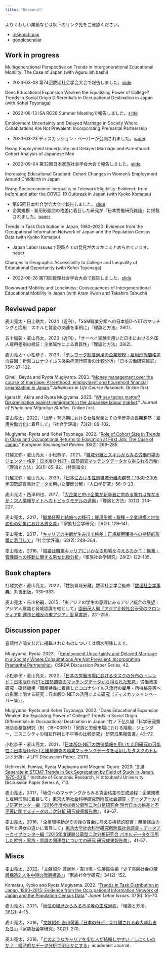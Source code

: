 ```yaml
---
title: "Research"
---
```


よりくわしい業績などは以下のリンク先をご確認ください。

-   [researchmap](https://researchmap.jp/mugiyama)
-   [googlescholar](https://scholar.google.co.jp/citations?user=oJnisc0AAAAJ)

## Work in progress

Multigenerational Perspective on Trends in Intergenerational Educational Mobility: The Case of Japan (with Aguru Ishibashi)

-   2023-03-08 第74回数理社会学会大会で報告しました。[slide](https://researchmap.jp/mugiyama/presentations/41548059)

Does Educational Expansion Weaken the Equalizing Power of College? Trends in Social Origin Differentials in Occupational Destination in Japan (with Kohei Toyonaga)

-   2022-08-13 ISA RC28 Summer Meetingで報告しました。[slide](https://researchmap.jp/mugiyama/presentations/38562818)

Employment Uncertainty and Delayed Marriage in Society Where Cohabitations Are Not Prevalent: Incorporating Premarital Partnership

-   2023-03-23 ディスカッション・ペーパーが公開されました。[paper](https://csrdadps.com/paper/42)

Rising Employment Uncertainty and Delayed Marriage and Parenthood: Cohort Analysis of Japanese Men

-   2022-09-04 第32回日本家族社会学会大会で報告しました。[slide](https://researchmap.jp/mugiyama/presentations/38562818)

Increasing Educational Gradient: Cohort Changes in Women’s Employment Around Childbirth in Japan

Rising Socioeconomic Inequality in Telework Eligibility: Evidence from before and after the COVID-19 Outbreak in Japan (with Kyoko Komatsu)

-   第95回日本社会学会大会で報告しました。[slide](https://researchmap.jp/mugiyama/presentations/40475337)
-   企業規模・雇用形態間の格差に着目した研究が『日本労働研究雑誌』に掲載されました。[paper](https://www.jil.go.jp/institute/zassi/backnumber/2023/05/index.html)

Trends in Task Distribution in Japan, 1980--2020: Evidence from the Occupational Information Network of Japan and the Population Census Data (with Kyoko Komatsu)

-   Japan Labor Issuesで現時点での発見が大まかにまとめられています。[paper](https://www.jil.go.jp/english/jli/documents/2022/037-06.pdf)

Changes in Geographic Accessibility to College and Inequality of Educational Opportunity (with Kohei Toyonaga)

-   2022-08-28 第73回数理社会学会大会で報告しました。[slide](https://researchmap.jp/mugiyama/presentations/38562818)

Downward Mobility and Loneliness: Consequences of Intergenerational Educational Mobility in Japan (with Aram Kwon and Takahiro Tabuchi)


## Reviewed paper

麦山亮太・田上皓大，2024（近刊），「SSM職業分類への日本版O-NETのマッチングと応用：スキルと賃金の関連を事例に」『理論と方法』39(1)．

五十嵐彰・麦山亮太，2023（近刊），「サーベイ実験を用いた日本における外国人雇用差別の検証：企業属性による異質性」『理論と方法』38(2)．

麦山亮太・小松恭子，2023，「[テレワーク制度適用の企業規模・雇用形態間格差の要因：新型コロナウイルス感染症流行前後の比較分析](https://www.jil.go.jp/institute/zassi/backnumber/2023/05/index.html)」『日本労働研究雑誌』754: 87–102．

Çineli, Beyda and Ryota Mugiyama. 2023. "[Money management over the course of marriage: Parenthood, employment and household financial organization in Japan](https://doi.org/10.1016/j.alcr.2023.100544)." *Advances in Life Course Research.* Online first.

Igarashi, Akira and Ryota Mugiyama. 2023. "[Whose tastes matter? Discrimination against immigrants in the Japanese labour market](https://doi.org/10.1080/1369183X.2022.2163230)." *Journal of Ethnic and Migration Studies.* Online first.

麦山亮太，2022，「出産・育児期における女性就業とその学歴差の長期趨勢：雇用労働力化に着目して」『社会学評論』73(2): 86--102．

Mugiyama, Ryota and Kohei Toyonaga. 2022. "[Role of Cohort Size in Trends in Class and Occupational Returns to Education at First Job: The Case of Japan](https://doi.org/10.1093/esr/jcab037)." *European Sociological Review.* 38(2): 269--285.

打越文弥・麦山亮太・小松恭子，2021，「[職域分離とスキルからみる労働市場のジェンダー格差：日本版O-NET・国勢調査マッチングデータから得られる示唆](https://doi.org/10.11218/ojjams.36.65)」『理論と方法』36(1): 65--82．（特集論文）

打越文弥・麦山亮太，2020，「[日本における性別職域分離の趨勢：1980--2005年国勢調査集計データを用いた要因分解](https://doi.org/10.24454/jps.1901001)」『人口学研究』56: 9--23．

麦山亮太・西澤和也，2017，「[大企業と中小企業が新卒者に求める能力は異なるか：求人情報サイトへのトピックモデルの適用](https://doi.org/10.11218/ojjams.32.214)」『理論と方法』32(2): 214--227．

麦山亮太，2017，「[職業経歴と結婚への移行：雇用形態・職種・企業規模と地位変化の効果における男女差](https://doi.org/10.4234/jjoffamilysociology.29.129)」『家族社会学研究』29(2): 129--141．

麦山亮太，2017，「[キャリアの中断が生み出す格差：正規雇用獲得への持続的影響に着目して](https://doi.org/10.4057/jsr.68.248)」『社会学評論』68(2): 248--264．

麦山亮太，2016，「[結婚は職業キャリアにいかなる影響を与えるのか？：無業・管理職への移動に関する男女比較分析](https://doi.org/10.4234/jjoffamilysociology.28.122)」『家族社会学研究』28(2): 122--135．

## Book chapters

打越文弥・麦山亮太，2022，「性別職域分離」数理社会学会監修『[数理社会学事典](https://www.maruzen-publishing.co.jp/item/?book_no=304405)』丸善出版，330–333．

麦山亮太・吉川裕嗣，2015，「東アジアの学生の意識にみるアジア統合の展望：アジア人意識と脅威認識を軸として」[園田茂人編『アジア比較社会研究のフロンティアⅢ 連携と離反の東アジア』勁草書房](http://www.keisoshobo.co.jp/book/b193739.html)，231-255．

## Discussion paper

査読付き論文などに掲載されたものについては順次削除します。

Mugiyama, Ryota. 2023. 「[Employment Uncertainty and Delayed Marriage in a Society Where Cohabitations Are Not Prevalent: Incorporating Premarital Partnership](https://csrdadps.com/paper/42)」CSRDA Discussion Paper Series, 42. 

小松恭子・麦山亮太，2022，「[日本の労働市場におけるタスクの分布のトレンド：日本版O-NETと国勢調査のマッチングデータから得られた知見](https://www.jil.go.jp/tokusyu/covid-19/dp/202203/docs/DP4.pdf)」労働政策研究・研修機構『職業特性に着目したコロナウイルス流行の雇用・所得格差等への影響に関する研究：日本版O-NETの活用による研究（ディスカッションペーパー集）』．

Mugiyama, Ryota and Kohei Toyonaga. 2022. "Does Educational Expansion Weaken the Equalizing Power of College? Trends in Social Origin Differentials in Occupational Destination in Japan."竹ノ下弘久編『科学研究費補助金基盤研究（B）（18H00931）「家族と労働市場における階級，ジェンダー，エスニシティの相互作用と不平等の比較研究」 研究成果報告書』42--72．

小松恭子・麦山亮太，2021，「[日本版O-NETの数値情報を用いた応用研究の可能性：日本版O-NETと国勢調査の職業マッチングデータを活用したタスクのトレンド分析](https://www.jil.go.jp/institute/discussion/2021/21-11.html)」JILPT Discussion Paper. 21(11).

Uchikoshi, Fumiya, Ryota Mugiyama and Megumi Oguro. 2020. "[Still Separate in STEM? Trends in Sex Segregation by Field of Study in Japan, 1975--2019](http://www.ier.hit-u.ac.jp/Common/publication/DP/DPS-A710.pdf)." Institute of Economic Research, Hitotsubashi University Discussion Paper Series A, 710.

麦山亮太，2017，「地位へのマッチングからみる賃金格差の生成過程：企業規模と雇用形態に着目して」[東京大学社会科学研究所附属社会調査・データアーカイブ研究センター編『2016年度参加者公募型二次分析研究会 現代日本の格差と不平等に関するデータの二次分析 研究成果報告書』](http://csrda.iss.u-tokyo.ac.jp/rps/RPS059.pdf)，49--67．

麦山亮太，2016，「企業間移動がその後の賃金に与える持続的影響：無業経由の有無と男女の違いに着目して」[東京大学社会科学研究所附属社会調査・データアーカイブセンター編『2015年度課題公募型二次分析研究会 パネルデータを活用した就労・家族・意識の関連性についての研究 研究成果報告書』](http://csrda.iss.u-tokyo.ac.jp/rps/RPS056.pdf)，41-57．

## Miscs

麦山亮太，2022，「[文献紹介 渡邊勉・吉川徹・佐藤嘉倫編『少子高齢社会の階層構造2 人生中期の階層構造』](https://doi.org/10.4234/jjoffamilysociology.34.152)」『家族社会学研究』34(2): 152．

Komatsu, Kyoko and Ryota Mugiyama. 2022. "[Trends in Task Distribution in Japan, 1990--2015: Evidence from the Occupational Information Network of Japan and the Population Census Data](https://www.jil.go.jp/english/jli/documents/2022/037-06.pdf)." *Japan Labor Issues*. 37(6): 55--70.

麦山亮太，2021，「[地位の経歴からみる不平等の生成過程](https://doi.org/10.11218/ojjams.36.4)」『理論と方法』36(2): 4--15．

麦山亮太，2018，「[文献紹介 吉川徹著『日本の分断：切り離される非大卒若者たち』](https://doi.org/10.4234/jjoffamilysociology.30.270)」『家族社会学研究』30(2): 270．

麦山亮太，2018，「[どのようなキャリアを歩む人が結婚しやすい／しにくいのか？：経時的なデータ分析で明らかにする](https://academist-cf.com/journal/?p=8734)」academist Journal．
